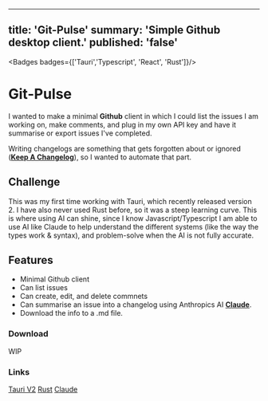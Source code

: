 
---
title: 'Git-Pulse'
summary: 'Simple Github desktop client.'
published: 'false'
---

<Badges badges={['Tauri','Typescript', 'React', 'Rust']}/>



# Git-Pulse
I wanted to make a minimal **Github** client in which I could list the issues I am working on, make comments, 
and plug in my own API key and have it summarise or export issues I've completed. 

Writing changelogs are something that gets forgotten about or ignored (**[Keep A Changelog](https://keepachangelog.com/en/1.1.0/)**), so I wanted to automate that part.


<ClickableImage src='/assets/GitPulse/gitpulse1.png' alt="app-screenshot-1" caption="The dashboard" width={2248} height={1590} />

##  Challenge

This was my first time working with Tauri, which recently released version 2. I have also never used Rust before, 
so it was a steep learning curve. This is where using AI can shine, since I know Javascript/Typescript I am able to use AI like Claude 
to help understand the different systems (like the way the types work & syntax), and problem-solve when the AI is not fully accurate.

<ClickableImage src='/assets/GitPulse/gitpulse2.png' alt="app-screenshot-1"  width={2248} height={1590} caption="The issue detail page" />



## Features
- Minimal Github client
- Can list issues
- Can create, edit, and delete commnets
- Can summarise an issue into a changelog using Anthropics AI **[Claude](https://claude.ai/)**.
- Download the info to a .md file.


<ClickableImage src='/assets/GitPulse/gitpulse3.png' alt="app-screenshot-1" caption="Example of the AI generated changelog"  width={2248} height={1590} />


### Download
WIP

<MarkdownButtons github="https://github.com/AdamShelley/git-pulse"/>

### Links

[Tauri V2](https://v2.tauri.app/)
[Rust](https://www.rust-lang.org/)
[Claude](https://claude.ai/)